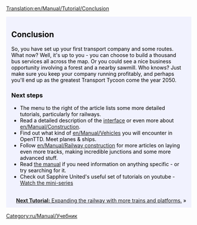 [[Translation:en/Manual/Tutorial/Conclusion]]
{{ru/Перевод|en/Manual/Tutorial/Conclusion|0}}

{{en/Tabs|5|5
|ru/Manual/Tutorial/Main Page|1. Начало игры<!--
-->|ru/Manual/Tutorial/Автобусы|2. Автобусы<!--
-->|ru/Manual/Tutorial/Поезда|3. Поезда<!--
-->|ru/Manual/Tutorial/Самолёты|4. Самолёты<!--
-->|ru/Manual/Tutorial/Заключение|5. Заключение}}
<div style="padding:.5em 1em 1em 1em; border-top:none; background-color:#f1f2fe; color:#000;">
{{ru/Manual/Tutorial/Учебник}}
==Conclusion==
So, you have set up your first transport company and some routes. What now? Well, it's up to you - you can choose to build a thousand bus services all across the map. Or you could see a nice business opportunity involving a forest and a nearby sawmill. Who knows? Just make sure you keep your company running profitably, and perhaps you'll end up as the greatest Transport Tycoon come the year 2050.

===Next steps===
* The menu to the right of the article lists some more detailed tutorials, particularly for railways.
* Read a detailed description of the [[en/Manual/Game interface|interface]] or even more about [[en/Manual/Construction]].
* Find out what kind of [[en/Manual/Vehicles]] you will encounter in OpenTTD. Meet planes & ships.
* Follow [[en/Manual/Railway construction]] for more articles on laying even more tracks, making incredible junctions and some more advanced stuff.
* Read [[en/Manual/Main Page|the manual]] if you need information on anything specific - or try searching for it.
* Check out Sapphire United's useful set of tutorials on youtube - [http://www.youtube.com/watch?v=KAriYewKvj8&feature=PlayList&p=C168C0CB0588B9A0&index=0&playnext=1 Watch the mini-series]

<br style="clear:both;">
<span style="float: right">[[en/Manual/Tutorial/Two Platforms|'''Next Tutorial:''' Expanding the railway with more trains and platforms.]] &raquo;</span>
</div>
[[Category:ru/Manual/Учебник]]